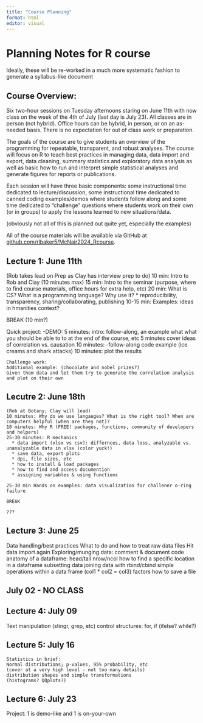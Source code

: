 ```yaml
---
title: "Course Planning"
format: html
editor: visual
---
```


# Planning Notes for R course

Ideally, these will be re-worked in a much more systematic fashion to generate a syllabus-like document

## Course Overview:

Six two-hour sessions on Tuesday afternoons staring on June 11th with now class on the week of the 4th of July (last day is July 23). All classes are in person (not hybrid). Office hours can be hybrid, in person, or on an as-needed basis. There is no expectation for out of class work or preparation.

The goals of the course are to give students an overview of the programming for repeatable, transparent, and robust analyses. The course will focus on R to teach best practices in managing data, data import and export, data cleaning, summary statistics and exploratory data analysis as well as basic how to run and interpret simple statistical analyses and generate figures for reports or publications.

Each session will have three basic components: some instructional time dedicated to lecture/discussion, some instructional time dedicated to canned coding examples/demos where students follow along and some time dedicated to "challenge" questions where students work on their own (or in groups) to apply the lessons learned to new situations/data.

(obviously not all of this is planned out quite yet, especially the examples)

All of the course materials will be available via GitHub at [github.com/rlbaker5/McNair2024_Rcourse](www.github.com/rlbaker5/McNair2024_Rcourse).

## Lecture 1: June 11th

(Rob takes lead on Prep as Clay has interview prep to do) 10 min: Intro to Rob and Clay (10 minutes max) 15 min: Intro to the seminar (purpose, where to find course materials, office hours for extra help, etc) 20 min: What is CS? What is a programming language? Why use it? \* reproducibility, transparency, sharing/collaborating, publishing 10-15 min: Examples: ideas in hmanities context?

BREAK (10 min?)

Quick project: -DEMO: 5 minutes: intro: follow-along, an example what what you should be able to to at the end of the course, etc 5 minutes cover ideas of correlation vs. causation 10 minutes: -follow-along code example (ice creams and shark attacks) 10 minutes: plot the results

```         
Challenge work:
Additional example: (chocolate and nobel prizes?)
Given them data and let them try to generate the correlation analysis and plot on their own
```

## Lecutre 2: June 18th

```         
(Rob at Botany; Clay will lead)
10 minutes: Why do we use langauges? What is the right tool? When are computers helpful (when are they not)?
10 minutes: Why R (FREE! packages, functions, community of developers and helpers)
25-30 minutes: R mechanics
  * data import (xlsx vs csv): differnces, data loss, analyzable vs. unanalyzable data in xlsx (color yuck!)
  * save data, export plots
  * dpi, file sizes, etc
  * how to install & load packages
  * how to find and access documention
  * assigning variables & using functions
  
25-30 min Hands on examples: data visualization for challener o-ring failure

BREAK

???
```

## Lecture 3: June 25

Data handling/best practices What to do and how to treat raw data files Hit data import again Exploring/munging data: comment & document code anatomy of a dataframe: head/tail nrow/ncol how to find a specific location in a dataframe subsetting data joining data with rbind/cbind simple operations within a data frame (col1 \* col2 = col3) factors how to save a file

## July 02 - NO CLASS

## Lecture 4: July 09

Text manipulation (stingr, grep, etc) control structures: for, if (ifelse? while?)

## Lecture 5: July 16

```         
Statistics in brief:
Normal distributions; p-values, 95% probability, etc
(cover at a very high level - not too many details)
distribution shapes and simple transformations
(histograms? QQplots?)
```

## Lecture 6: July 23

Project: 1 is demo-like and 1 is on-your-own
